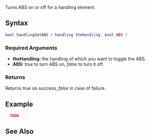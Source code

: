 
{{Server function}}
{{Needs_Example}}
Turns ABS on or off for a handling element.

==Syntax==
<syntaxhighlight lang="lua">
bool handlingSetABS ( handling theHandling, bool ABS )
</syntaxhighlight>

===Required Arguments===
*'''theHandling:''' the handling of which you want to toggle the ABS.
*'''ABS:''' ''true'' to turn ABS on, ''false'' to turn it off.

===Returns===
Returns ''true'' on success, ''false'' in case of failure.

==Example==
<syntaxhighlight lang="lua">
--TODO
</syntaxhighlight>

==See Also==
{{Handling_functions}}